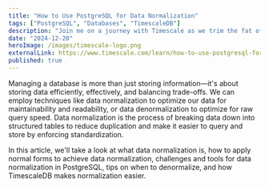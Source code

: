 ```yaml
---
title: "How to Use PostgreSQL for Data Normalization"
tags: ["PostgreSQL", "Databases", "TimescaleDB"]
description: "Join me on a journey with Timescale as we trim the fat off your PostgreSQL database. Unearth the nitty-gritty of pages and tuples, the why and how of table bloat, and the lifesaving grace of routine vacuums. We'll dive into Timescale's compression magic and smart retention policies to keep your data lean and mean."
date: "2024-12-20"
heroImage: /images/timescale-logo.png
externalLink: https://www.timescale.com/learn/how-to-use-postgresql-for-data-normalization
published: true
---
```


Managing a database is more than just storing information—it's about storing data efficiently, effectively, and balancing trade-offs. We can employ techniques like data normalization to optimize our data for maintainability and readability, or data denormalization to optimize for raw query speed. Data normalization is the process of breaking data down into structured tables to reduce duplication and make it easier to query and store by enforcing standardization.

In this article, we'll take a look at what data normalization is, how to apply normal forms to achieve data normalization, challenges and tools for data normalization in PostgreSQL, tips on when to denormalize, and how TimescaleDB makes normalization easier.
